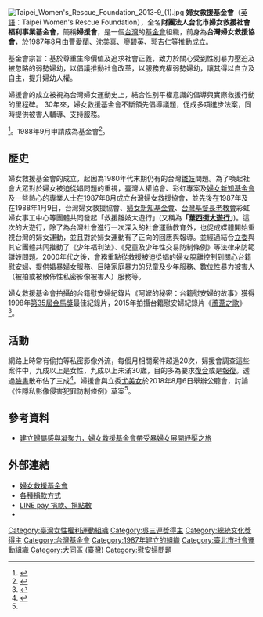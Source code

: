{{multiple issues| 
{{Advert|time=2018-05-19T14:34:00+00:00}} 
{{Expand|time=2018-05-19T14:34:00+00:00}} 
{{Refimprove|time=2018-05-19T14:34:00+00:00}} 
}}
{{Infobox Non-profit
|Non-profit_name=婦女救援基金會<br>Taipei Women's Rescue Foundation
|Non-profit_logo=
|Non-profit_type=[[基金會|基金會]]
|tax_id=
|registration_id=
|founded_date=1987年8月
|founder=[[王清峰|王清峰]]、[[沈美真|沈美真]]
|location=台北市大同區承德路三段32號5樓
|origins=
|products=繪本、隨行杯、T-shirt、書籍
|services=家暴之受暴婦女及目睹暴力兒少心理輔導、個案輔導、法律諮詢、陪同服務、轉介安置等；家暴防治宣導及暴力預防教育推動；推動「慰安婦」人權運動及「慰安婦」文獻典藏、研究及教育推廣，並設有「阿嬤家-和平與女性人權館」；人口販運防制及被害人個案陪偵服務；侵害個人性私密影像防制倡議立法及被害人個案服務、法律諮詢等
|focus=幫助受到性別暴力傷害的弱勢婦幼
|mission=倡議推動社會改革，服務充權弱勢婦幼
|method=倡議立法、個案服務、婦女培力、預防暴力教育、性別教育及人權教育…等
|revenue=49,009,737（2016）
|expenses=49,057,527（2016）
|financed_by=線上捐款、LINE pay捐款、銀行轉帳、手機捐款、郵政劃撥、捐贈發票……等
|endowment=
|num_volunteers=
|num_employees=52（2016）
|num_members=
|key_people = 董事長：[[葉德蘭|葉德蘭]]
|slogan=救援創傷　推動改革
|former name=台灣婦女救援協會
|homepage={{官方網站|http://www.twrf.org.tw|婦女救援基金會}}
|footnotes=資訊來自官方公布消息}}

[[File:Taipei_Women's_Rescue_Foundation_2013-9_(1).jpg|thumb]]
'''婦女救援基金會'''（[[英語|英語]]：Taipei Women's Rescue Foundation），全名'''財團法人台北市婦女救援社會福利事業基金會'''，簡稱'''婦援會'''，是一個[[台灣|台灣]]的[[基金會|基金會]]組織，前身為'''台灣婦女救援協會'''，於1987年8月由曹愛蘭、沈美真、廖碧英、郭吉仁等推動成立。
<P>基金會宗旨：基於尊重生命價值及追求社會正義，致力於關心受到性別暴力壓迫及被忽略的弱勢婦幼，以倡議推動社會改革，以服務充權弱勢婦幼，讓其得以自立及自主，提升婦幼人權。
<P>婦援會的成立被視為台灣婦女運動史上，結合性別平權意識的倡導與實際救援行動的里程碑。 30年來，婦女救援基金會不斷領先倡導議題，促成多項進步法案，同時提供被害人輔導、支持服務。

<ref>{{Cite web|url=https://www.twrf.org.tw/tc/p1-about.php|title=緣起及宗旨|accessdate=2018-08-08|author=|date=|publisher=婦女救援基金會|archive-date=2020-08-04|archive-url=https://web.archive.org/web/20200804230754/http://twrf.org.tw/tc/p1-about.php|dead-url=no}}</ref>。1988年9月申請成為基金會<ref>{{Cite web|url=http://www.npo.org.tw/npolist_detail.asp?id=760|title=非營利組織名錄|accessdate=2018-08-08|author=|date=|publisher=台灣公益資訊中心|archive-url=https://web.archive.org/web/20180808104935/http://www.npo.org.tw/npolist_detail.asp?id=760|archive-date=2018-08-08|dead-url=yes}}</ref>。

==歷史==
婦女救援基金會的成立，起因為1980年代末期仍有的台灣[[雛妓|雛妓]]問題。為了喚起社會大眾對於婦女被迫從娼問題的重視，臺灣人權協會、彩虹專案及[[婦女新知基金會|婦女新知基金會]]及一些熱心的專業人士在1987年8月成立台灣婦女救援協會，並先後在1987年及在1988年1月9日，台灣婦女救援協會、[[婦女新知基金會|婦女新知基金會]]、[[台灣基督長老教會|台灣基督長老教會]]彩虹婦女事工中心等團體共同發起「救援雛妓大遊行」(又稱為'''「[[華西街大遊行|華西街大遊行]]」''')。這次的大遊行，除了為台灣社會進行一次深入的社會運動教育外，也促成媒體開始重視台灣的婦女運動，並且對於婦女運動有了正向的回應與報導。並經過結合[[立委|立委]]與其它團體共同推動了《少年福利法》、《兒童及少年性交易防制條例》等法律來防範雛妓問題。2000年代之後，會務重點從救援被迫從娼的婦女脫離控制到關心台籍[[慰安婦|慰安婦]]、提供婚暴婦女服務、目睹家庭暴力的兒童及少年服務、數位性暴力被害人（被拍或被散佈性私密影像被害人）服務等。

婦女救援基金會拍攝的台籍慰安婦紀錄片《阿嬤的秘密：台籍慰安婦的故事》獲得1998年[[第35屆金馬獎|第35屆金馬獎]]最佳紀錄片，2015年拍攝台籍慰安婦紀錄片《[[蘆葦之歌|蘆葦之歌]]》<ref>{{Cite web |url=https://www.flyingv.cc/project/7355 |title=《蘆葦之歌》慰安婦阿嬤的光影紀實 電影發行計畫 |access-date=2015-08-13 |archive-url=https://web.archive.org/web/20150628073214/https://www.flyingv.cc/project/7355 |archive-date=2015-06-28 |dead-url=yes }}</ref>。

== 活動 ==
網路上時常有偷拍等私密影像外流，每個月相關案件超過20次，婦援會調查這些案件中，九成以上是女性，九成以上未滿30歲，目的多為要求[[復合_(伴侶關係)|復合]]或是[[報復|報復]]。透過[[臉書|臉書]]散布佔了三成<ref name=":0">{{Cite news|url=http://www.upmedia.mg/news_info.php?SerialNo=45765|title=「愛拍又怕流出？」　 立委尤美女與婦團研議立法保障受害者|author=王怡蓁|date=2018-08-06|work=上報|accessdate=2018-08-08|archive-url=https://web.archive.org/web/20180807150811/http://www.upmedia.mg/news_info.php?SerialNo=45765|archive-date=2018-08-07|dead-url=yes}}</ref>。婦援會與立委[[尤美女|尤美女]]於2018年8月6日舉辦公聽會，討論《性隱私影像侵害犯罪防制條例》草案<ref name=":0" />。

==參考資料==
{{reflist}}
*[https://web.archive.org/web/20180619063224/http://npost.tw/archives/15587  建立歸屬感與凝聚力，婦女救援基金會帶受暴婦女展開紓壓之旅]

==外部連結==
{{Commons cat|Taipei Women's Rescue Foundation}}
*[https://www.twrf.org.tw/ 婦女救援基金會] {{Wayback|url=https://www.twrf.org.tw/ |date=20210730140247 }}
*[https://www.twrf.org.tw/info/category/26 各種捐款方式] {{Wayback|url=https://www.twrf.org.tw/info/category/26 |date=20211120035850 }}
*[https://qrcodepay.line.me/qr/payment/NmTUZbf8X0NhedbcwIeVrxtRFA1odDS7i0u048oE9tNDmLXReAjnzgHIwkP5BuAN LINE pay 捐款、捐點數] {{Wayback|url=https://qrcodepay.line.me/qr/payment/NmTUZbf8X0NhedbcwIeVrxtRFA1odDS7i0u048oE9tNDmLXReAjnzgHIwkP5BuAN |date=20210929020924 }}
*{{facebook|twrf.org|婦女救援基金會}}

{{台灣社會運動|性別平等運動}}
[[Category:臺灣女性權利運動組織|Category:臺灣女性權利運動組織]]
[[Category:吳三連獎得主|Category:吳三連獎得主]]
[[Category:總統文化獎得主|Category:總統文化獎得主]]
[[Category:台灣基金會|Category:台灣基金會]]
[[Category:1987年建立的組織|Category:1987年建立的組織]]
[[Category:臺北市社會運動組織|Category:臺北市社會運動組織]]
[[Category:大同區_(臺灣)|Category:大同區 (臺灣)]]
[[Category:慰安婦問題|Category:慰安婦問題]]